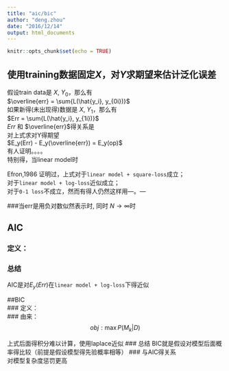 ```yaml
---
title: "aic/bic"
author: "deng.zhou"
date: "2016/12/14"
output: html_documents
---
```


```r
knitr::opts_chunk$set(echo = TRUE)
```
## 使用training数据固定$X$，对$Y$求期望来估计泛化误差
假设train data是 $X$, $Y_0$，那么有  
$\overline{err} = \sum{L(\hat{y_i}, y_{0i})}$  
如果新得(未出现得)数据是 $X$, $Y_1$，那么有  
$Err = \sum{L(\hat{y_i}, y_{1i})}$   
$Err$ 和 $\overline{err}$得关系是  
\begin{eqnarray*}
  Err - \overline{err} \equiv op  
\end{eqnarray*}
对上式求对Y得期望  
$E_y(Err) - E_y(\overline{err}) = E_y(op)$  
有人证明。。。。  
\begin{eqnarray*}
  E_y(op) &=& \frac{2}{N} \cdot \sum{Cov(\hat{y_i}, y_i)}   
\end{eqnarray*}
特别得，当linear model时 
\begin{eqnarray*}
  \beta &=& (X^TX)^{-1}X^TY \\
  H &=& X(X^TX)^{-1}X^TY \\
  \hat{H} &=& HY
\end{eqnarray*}  

\begin{eqnarray*}
  E_y(op) &=& \frac{2}{N} \cdot \sum{Cov(\hat{y_i}, y_i)} \\
          &=& \frac{2}{N} \cdot \sum{Cov(x_i^T\beta[i], y_i)} \\
          &=& \frac{2}{N} \cdot \sum{Cov(x_i^T(X^TX)^{-1}X^Ty_i, y_i)} \\
          &=& \frac{2}{N} \cdot tr(HCov(Y,Y)) \\
          &=& \frac{2}{N} \cdot \sigma_{\varepsilon}^{2} \cdot tr(H) \\
          &=& \frac{2}{N} \cdot \sigma_{\varepsilon}^{2} \cdot tr(X(X^TX)^{-1}X^T) \\
          &=& \frac{2}{N} \cdot \sigma_{\varepsilon}^{2} \cdot tr(X^TX(X^TX)^{-1}) \\
          &=& \frac{2}{N} \cdot \sigma_{\varepsilon}^{2} \cdot tr(I_d) \\
          &=& \frac{2}{N} \cdot d\sigma_{\varepsilon}^{2} \\
\end{eqnarray*}
Efron,1986 证明过，上式对于`linear model + square-loss`成立；  
                       对于`linear model + log-loss`近似成立；  
                       对于`0-1 loss`不成立，然而有得人仍然这样用—。—   

###当err是用负对数似然表示时, 同时 $N \to \infty$时  
\begin{eqnarray*}
  E_y(Err) & = & E_y(\log{like}) \\
           & = & \hat{err} + \frac{2}{N} \cdot \sum{Cov(\hat{y_i}, y_i)} \\ 
           & = & \log{like} + \frac{2}{N} \cdot \sum{Cov(\hat{y_i}, y_i)} \\ 
           \text{若满足上面特定条件} & = & \log{like} + \frac{2}{N} \cdot d\sigma_{\varepsilon}^{2} \\
           \text{当 $N \to \infty$时} & \approx &  \log{like} + 2\frac{d}{N} \\
           \text{以上，我们推导出了AIC}
\end{eqnarray*}


## AIC  
### 定义：  
\begin{eqnarray*}
  －\frac{2}{N} \cdot loglik + 2\frac{d}{N}
\end{eqnarray*}

### 总结  
AIC是对$E_y(Err)$在`linear model + log-loss`下得近似  

##BIC    
### 定义：  
\begin{eqnarray*}
  -2 \cdot loglik + \log{N} \cdot d
\end{eqnarray*}
### 由来：  
$$ obj : \max P(M_k|D) $$
\begin{eqnarray*}
  P(M_k|D) &\varpropto& P(M_k, D) \\
           &=& P(M_k) \cdot P(D|M_k)  \\
           &=& P(M_k) \cdot \int P(D|\theta, M_k)P(\theta|M_k) d_{\theta}
\end{eqnarray*}

上式后面得积分难以计算，使用laplace近似
\begin{eqnarray*}
  \log{P(D|M_k)} = \log{P(D|\hat{\theta},M_k)} - \frac{d_m}{2} \cdot \log{N} + O(1) 
\end{eqnarray*}
### 总结
BIC就是假设对模型后面概率得比较（前提是假设模型得先验概率相等）
### 与AIC得关系  
对模型复杂度惩罚更高